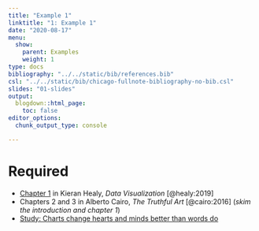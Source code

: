 ```yaml
---
title: "Example 1"
linktitle: "1: Example 1"
date: "2020-08-17"
menu:
  show:
    parent: Examples
    weight: 1
type: docs
bibliography: "../../static/bib/references.bib"
csl: "../../static/bib/chicago-fullnote-bibliography-no-bib.csl"
slides: "01-slides"
output:
  blogdown::html_page:
    toc: false
editor_options: 
  chunk_output_type: console

---
```


# Required

- <i class="fas fa-book"></i> [Chapter 1](http://socviz.co/lookatdata.html) in Kieran Healy, *Data Visualization* [@healy:2019]
- <i class="fas fa-book"></i> Chapters 2 and 3 in Alberto Cairo, *The Truthful Art* [@cairo:2016] (*skim the introduction and chapter 1*)
- <i class="fas fa-external-link-square-alt"></i> [Study: Charts change hearts and minds better than words do](https://www.washingtonpost.com/news/wonk/wp/2018/06/15/study-charts-change-hearts-and-minds-better-than-words-do/?utm_term=.4474599c0d5e)

